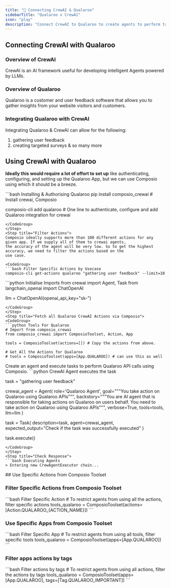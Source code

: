 ```yaml
---
title: "🚀 Connecting CrewAI & Qualaroo"
sidebarTitle: "Qualaroo x CrewAI"
icon: "play"
description: "Connect CrewAI to Qualaroo to create agents to perform tasks using natural language"
---
```


## Connecting CrewAI with Qualaroo

### Overview of CrewAI

CrewAI is an AI framework useful for developing intelligent Agents powered by LLMs.

### Overview of Qualaroo

Qualaroo is a customer and user feedback software that allows you to gather insights from your website visitors and customers.

### Integrating Qualaroo with CrewAI

Integrating Qualaroo & CrewAI can allow for the following:

1. gathering user feedback
2. creating targeted surveys
& so many more

## Using CrewAI with Qualaroo

<Steps>
<Step title="Setting Up the Environment">

**Ideally this would require a lot of effort to set up** like authenticating, configuring, and setting up the Qualaroo App, but we can use Composio using which it should be a breeze.

<CodeGroup>
```bash Installing & Authorising Qualaroo
pip install composio_crewai # Install crewai, Composio 

composio-cli add qualaroo # One line to authenticate, configure and add Qualaroo integration for crewai
```
</CodeGroup>
</Step>
<Step title="Filter Actions">
Composio ideally supports more than 100 different actions for any given app. If we supply all of them to crewai agents, 
the accuracy of the agent will be very low. So to get the highest accuracy, we need to filter the actions based on the 
use case.

<CodeGroup>
```bash Filter Specific Actions by Usecase
composio-cli get-actions qualaroo "gathering user feedback" --limit=10
```
</CodeGroup>

</Step>
<Step title="Import Base Packages">

<CodeGroup>
```python Initialise Imports
from crewai import Agent, Task
from langchain_openai import ChatOpenAI

llm = ChatOpenAI(openai_api_key="sk-<OPENAI KEY>")
```
</CodeGroup>
</Step>
<Step title="Fetch all Qualaroo CrewAI Actions via Composio">
<CodeGroup>
```python Tools For Qualaroo
# Import from composio_crewai
from composio_crewai import ComposioToolset, Action, App

tools = ComposioToolset(actions=[]) # Copy the actions from above. 

# Get All the Actions for Qualaroo
# tools = ComposioToolset(apps=[App.QUALAROO]) # can use this as well
```
</CodeGroup>
</Step>
<Step title="Execute the Agent">
Create an agent and execute tasks to perform Qualaroo API calls using Composio. 
<CodeGroup>
```python CrewAI Agent executes the task

task = "gathering user feedback"

crewai_agent = Agent(
    role='Qualaroo Agent',
    goal="""You take action on Qualaroo using Qualaroo APIs""",
    backstory="""You are AI agent that is responsible for taking actions on Qualaroo on users behalf. You need to take action on Qualaroo using Qualaroo APIs""",
    verbose=True,
    tools=tools,
    llm=llm
)

task = Task(
    description=task,
    agent=crewai_agent,
    expected_output="Check if the task was successfully executed"
)

task.execute()
```
</CodeGroup>
</Step>
<Step title="Check Response">
```bash Executing Agents
> Entering new CrewAgentExecutor chain...
```
</Step>
</Steps>
## Use Specific Actions from Composio Toolset

### Filter Specific Actions from Composio Toolset

<CodeGroup>
```bash Filter Specific Action
# To restrict agents from using all the actions, filter specific actions
tools_qualaroo = ComposioToolset(actions=[Action.QUALAROO_{ACTION_NAME}])
```
</CodeGroup>

### Use Specific Apps from Composio Toolset
<CodeGroup>
```bash Filter Specific App
# To restrict agents from using all tools, filter specific tools
tools_qualaroo = ComposioToolset(apps=[App.QUALAROO])
```
</CodeGroup>

### Filter apps actions by tags 
<CodeGroup>
```bash Filter actions by tags
# To restrict agents from using all actions, filter the actions by tags
tools_qualaroo = ComposioToolset(apps=[App.QUALAROO], tags=[Tag.QUALAROO_IMPORTANT])
```
</CodeGroup>